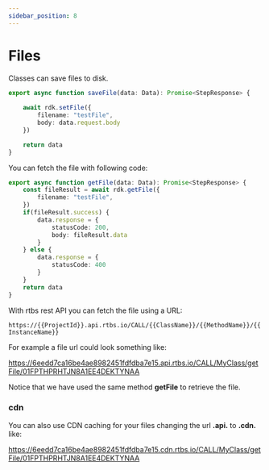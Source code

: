 ```yaml
---
sidebar_position: 8
---
```


# Files

Classes can save files to disk.

```typescript
export async function saveFile(data: Data): Promise<StepResponse> {
    
    await rdk.setFile({
        filename: "testFile",
        body: data.request.body
    })

    return data
}
```

You can fetch the file with following code:

```typescript
export async function getFile(data: Data): Promise<StepResponse> {
    const fileResult = await rdk.getFile({
        filename: "testFile",
    })
    if(fileResult.success) {
        data.response = {
            statusCode: 200,
            body: fileResult.data
        }
    } else {
        data.response = {
            statusCode: 400
        }
    }
    return data
}
```

With rtbs rest API you can fetch the file using a URL:

```https://{{ProjectId}}.api.rtbs.io/CALL/{{ClassName}}/{{MethodName}}/{{InstanceName}}```

For example a file url could look something like:

https://6eedd7ca16be4ae8982451fdfdba7e15.api.rtbs.io/CALL/MyClass/getFile/01FPTHPRHTJN8A1EE4DEKTYNAA

Notice that we have used the same method __getFile__ to retrieve the file.

### cdn

You can also use CDN caching for your files changing the url __.api.__ to __.cdn.__ like:

https://6eedd7ca16be4ae8982451fdfdba7e15.cdn.rtbs.io/CALL/MyClass/getFile/01FPTHPRHTJN8A1EE4DEKTYNAA